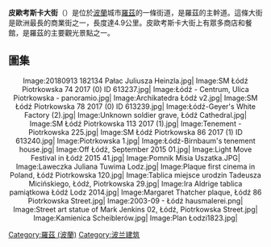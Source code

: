 {{unreferenced|time=2015-01-19T06:13:15+00:00}}
{{Infobox street
|name=皮歐考斯卡大街<br>Piotrkowska Street
|image=Ulica Piotrkowska in Lodz.JPG
|image_alt=
|caption=
|coordinates=
|terminus_a=
|terminus_b=
|length={{convert|4.2|km|ft|abbr=on}}
|width=
|completion_date=
|inauguration_label=
|inauguration_date=1823
}}

'''皮歐考斯卡大街'''（{{lang-pl|ulica Piotrkowska}}）是位於[[波蘭|波蘭]]城市[[羅茲_(波蘭)|羅茲]]的一條街道，是羅茲的主幹道。這條大街是歐洲最長的商業街之一，長度達4.9公里。皮歐考斯卡大街上有眾多商店和餐館，是羅茲的主要觀光景點之一。










== 圖集 ==
<center>
<gallery widths="120" heights="120" perrow="5" style="border: 5px solid #a86; box-shadow: 0.1em 0.1em 0.5em rgba(0,0,0,0.75); border-radius: 0.5em;">
Image:20180913 182134 Pałac Juliusza Heinzla.jpg| 
Image:SM Łódź Piotrkowska 74 2017 (0) ID 613237.jpg| 
Image:Łódź - Centrum, Ulica Piotrkowska - panoramio.jpg| 
Image:Archikatedra Łódź v2.jpg| 
Image:SM Łódź Piotrkowska 78 2017 (0) ID 613239.jpg| 
Image:Łódź-Geyer's White Factory (2).jpg| 
Image:Unknown soldier grave, Łódź Cathedral.jpg| 
Image:SM Łódź Piotrkowska 113 2017 (1).jpg| 
Image:Tenement - Piotrkowska 225.jpg| 
Image:SM Łódź Piotrkowska 86 2017 (1) ID 613240.jpg| 
Image:Piotrkowska 1.jpg| 
Image:Łódź-Birnbaum's tenement house.jpg| 
Image:Off Łódź, September 2015 01.jpg| 
Image:Light Move Festival in Łódź 2015 41.jpg| 
Image:Pomnik Misia Uszatka.JPG| 
Image:Laweczka Juliana Tuwima Lodz.jpg| 
Image:Plaque first cinema in Poland, Łódź Piotrkowska 120.jpg| 
Image:Tablica miejsce urodzin Tadeusza Micińskiego, Łódź, Piotrkowska 29.jpg| 
Image:Ira Aldrige tablica pamiątkowa Łódź Lodz 2014.jpg| 
Image:Margaret Thatcher plaque, Łódź 86 Piotrkowska Street.jpg| 
Image:2003-09 - Łódź hausmalerei.png| 
Image:Street art statue of Mark Jenkins 02, Łódź, Piotrkowska Street.jpg| 
Image:Kamienica Scheiblerów.jpg| 
Image:Plan Łodzi1823.jpg|
</gallery>
</center>

{{coord|51|46|34|N|19|27|17|E|source:plwiki_region:PL_type:landmark|display=title}}
{{commonscat|Piotrkowska Street in Łódź}}
{{European building-stub}}
[[Category:羅茲_(波蘭)|Category:羅茲 (波蘭)]]
[[Category:波兰建筑|Category:波兰建筑]]